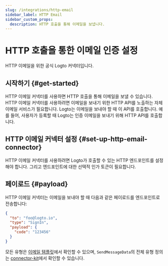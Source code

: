 ```yaml
---
slug: /integrations/http-email
sidebar_label: HTTP Email
sidebar_custom_props:
  description: HTTP 호출을 통해 이메일을 보냅니다.
---
```



# HTTP 호출을 통한 이메일 인증 설정

HTTP 이메일을 위한 공식 Logto 커넥터입니다.

<GuideTip />

## 시작하기 \{#get-started}

HTTP 이메일 커넥터를 사용하면 HTTP 호출을 통해 이메일을 보낼 수 있습니다. HTTP 이메일 커넥터를 사용하려면 이메일을 보내기 위한 HTTP API를 노출하는 자체 이메일 서비스가 필요합니다. Logto는 이메일을 보내야 할 때 이 API를 호출합니다. 예를 들어, 사용자가 등록할 때 Logto는 인증 이메일을 보내기 위해 HTTP API를 호출합니다.

## HTTP 이메일 커넥터 설정 \{#set-up-http-email-connector}

HTTP 이메일 커넥터를 사용하려면 Logto가 호출할 수 있는 HTTP 엔드포인트를 설정해야 합니다. 그리고 엔드포인트에 대한 선택적 인가 토큰이 필요합니다.

## 페이로드 \{#payload}

HTTP 이메일 커넥터는 이메일을 보내야 할 때 다음과 같은 페이로드를 엔드포인트로 전송합니다:

```json
{
  "to": "foo@logto.io",
  "type": "SignIn",
  "payload": {
    "code": "123456"
  }
}
```

모든 유형은 [이메일 템플릿](/connectors/email-connectors/built-in-email-service/#unified-email-templates)에서 확인할 수 있으며, `SendMessageData`의 전체 유형 정의는 [connector-kit](https://github.com/logto-io/logto/tree/master/packages/toolkit/connector-kit/src/types/passwordless.ts)에서 확인할 수 있습니다.
